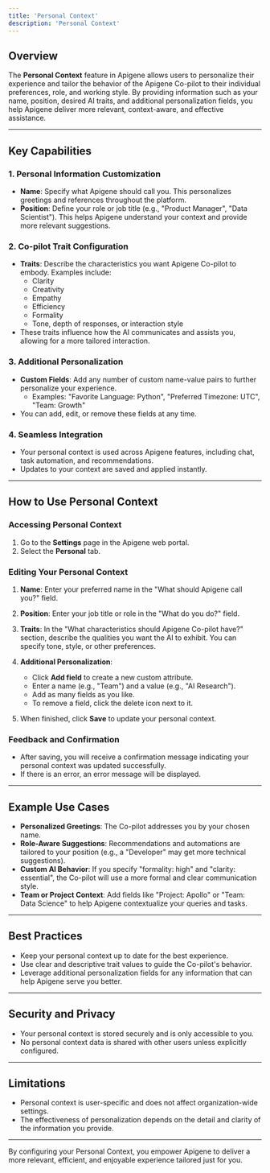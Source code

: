 ```yaml
---
title: 'Personal Context'
description: 'Personal Context'
---
```


## Overview

The **Personal Context** feature in Apigene allows users to personalize their experience and tailor the behavior of the Apigene Co-pilot to their individual preferences, role, and working style. By providing information such as your name, position, desired AI traits, and additional personalization fields, you help Apigene deliver more relevant, context-aware, and effective assistance.

---

## Key Capabilities

### 1. Personal Information Customization

- **Name**: Specify what Apigene should call you. This personalizes greetings and references throughout the platform.
- **Position**: Define your role or job title (e.g., "Product Manager", "Data Scientist"). This helps Apigene understand your context and provide more relevant suggestions.

### 2. Co-pilot Trait Configuration

- **Traits**: Describe the characteristics you want Apigene Co-pilot to embody. Examples include:
  - Clarity
  - Creativity
  - Empathy
  - Efficiency
  - Formality
  - Tone, depth of responses, or interaction style
- These traits influence how the AI communicates and assists you, allowing for a more tailored interaction.

### 3. Additional Personalization

- **Custom Fields**: Add any number of custom name-value pairs to further personalize your experience.
  - Examples: "Favorite Language: Python", "Preferred Timezone: UTC", "Team: Growth"
- You can add, edit, or remove these fields at any time.

### 4. Seamless Integration

- Your personal context is used across Apigene features, including chat, task automation, and recommendations.
- Updates to your context are saved and applied instantly.

---

## How to Use Personal Context

### Accessing Personal Context

1. Go to the **Settings** page in the Apigene web portal.
2. Select the **Personal** tab.

### Editing Your Personal Context

1. **Name**: Enter your preferred name in the "What should Apigene call you?" field.
2. **Position**: Enter your job title or role in the "What do you do?" field.
3. **Traits**: In the "What characteristics should Apigene Co-pilot have?" section, describe the qualities you want the AI to exhibit. You can specify tone, style, or other preferences.
4. **Additional Personalization**:
    - Click **Add field** to create a new custom attribute.
    - Enter a name (e.g., "Team") and a value (e.g., "AI Research").
    - Add as many fields as you like.
    - To remove a field, click the delete icon next to it.

5. When finished, click **Save** to update your personal context.

### Feedback and Confirmation

- After saving, you will receive a confirmation message indicating your personal context was updated successfully.
- If there is an error, an error message will be displayed.

---

## Example Use Cases

- **Personalized Greetings**: The Co-pilot addresses you by your chosen name.
- **Role-Aware Suggestions**: Recommendations and automations are tailored to your position (e.g., a "Developer" may get more technical suggestions).
- **Custom AI Behavior**: If you specify "formality: high" and "clarity: essential", the Co-pilot will use a more formal and clear communication style.
- **Team or Project Context**: Add fields like "Project: Apollo" or "Team: Data Science" to help Apigene contextualize your queries and tasks.

---

## Best Practices

- Keep your personal context up to date for the best experience.
- Use clear and descriptive trait values to guide the Co-pilot's behavior.
- Leverage additional personalization fields for any information that can help Apigene serve you better.

---

## Security and Privacy

- Your personal context is stored securely and is only accessible to you.
- No personal context data is shared with other users unless explicitly configured.

---

## Limitations

- Personal context is user-specific and does not affect organization-wide settings.
- The effectiveness of personalization depends on the detail and clarity of the information you provide.

---

By configuring your Personal Context, you empower Apigene to deliver a more relevant, efficient, and enjoyable experience tailored just for you. 